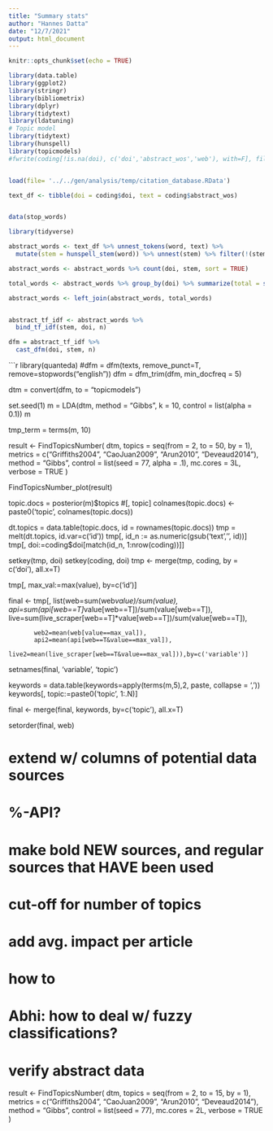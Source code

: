 ```yaml
---
title: "Summary stats"
author: "Hannes Datta"
date: "12/7/2021"
output: html_document
---
```


```r
knitr::opts_chunk$set(echo = TRUE)

library(data.table)
library(ggplot2)
library(stringr)
library(bibliometrix)
library(dplyr)
library(tidytext)
library(ldatuning)
# Topic model
library(tidytext)
library(hunspell)
library(topicmodels)
#fwrite(coding[!is.na(doi), c('doi','abstract_wos','web'), with=F], file = 'abstracts.csv')


load(file= '../../gen/analysis/temp/citation_database.RData')

```

```r


text_df <- tibble(doi = coding$doi, text = coding$abstract_wos)


data(stop_words)

library(tidyverse)

abstract_words <- text_df %>% unnest_tokens(word, text) %>% 
  mutate(stem = hunspell_stem(word)) %>% unnest(stem) %>% filter(!(stem%in%c('author')|word%in%c('research')))  %>% anti_join(stop_words) %>% drop_na(stem) %>% drop_na(doi) 

abstract_words <- abstract_words %>% count(doi, stem, sort = TRUE)

total_words <- abstract_words %>% group_by(doi) %>% summarize(total = sum(n))

abstract_words <- left_join(abstract_words, total_words)


abstract_tf_idf <- abstract_words %>%
  bind_tf_idf(stem, doi, n)

dfm = abstract_tf_idf %>%
  cast_dfm(doi, stem, n)


```
```r
library(quanteda)
#dfm = dfm(texts, remove_punct=T, remove=stopwords("english"))
dfm = dfm_trim(dfm, min_docfreq = 5)

dtm = convert(dfm, to = "topicmodels") 

set.seed(1)
m = LDA(dtm, method = "Gibbs", k = 10,  control = list(alpha = 0.1))
m



tmp_term = terms(m, 10)

result <- FindTopicsNumber(
  dtm,
  topics = seq(from = 2, to = 50, by = 1),
  metrics = c("Griffiths2004", "CaoJuan2009", "Arun2010", "Deveaud2014"),
  method = "Gibbs",
  control = list(seed = 77, alpha = .1),
  mc.cores = 3L,
  verbose = TRUE
)

FindTopicsNumber_plot(result)


topic.docs = posterior(m)$topics #[, topic] 
colnames(topic.docs) <- paste0('topic', colnames(topic.docs))

dt.topics = data.table(topic.docs, id = rownames(topic.docs))
tmp = melt(dt.topics, id.var=c('id'))
tmp[, id_n := as.numeric(gsub('text','', id))]
tmp[, doi:=coding$doi[match(id_n, 1:nrow(coding))]]

setkey(tmp, doi)
setkey(coding, doi)
tmp <- merge(tmp, coding, by = c('doi'), all.x=T)


tmp[, max_val:=max(value), by=c('id')]

final <- tmp[, list(web=sum(web*value)/sum(value), 
           api=sum(api[web==T]*value[web==T])/sum(value[web==T]),
           live=sum(live_scraper[web==T]*value[web==T])/sum(value[web==T]),
           
           web2=mean(web[value==max_val]),
           api2=mean(api[web==T&value==max_val]),
           live2=mean(live_scraper[web==T&value==max_val])),by=c('variable')]
setnames(final, 'variable', 'topic')

keywords = data.table(keywords=apply(terms(m,5),2, paste, collapse = ', '))
keywords[, topic:=paste0('topic', 1:.N)]

final <- merge(final, keywords, by=c('topic'), all.x=T)

setorder(final, web)


# extend w/ columns of potential data sources
# %-API?
# make bold NEW sources, and regular sources that HAVE been used
# cut-off for number of topics
# add avg. impact per article
# how to 


# Abhi: how to deal w/ fuzzy classifications?

# verify abstract data

result <- FindTopicsNumber(
  dtm,
  topics = seq(from = 2, to = 15, by = 1),
  metrics = c("Griffiths2004", "CaoJuan2009", "Arun2010", "Deveaud2014"),
  method = "Gibbs",
  control = list(seed = 77),
  mc.cores = 2L,
  verbose = TRUE
)